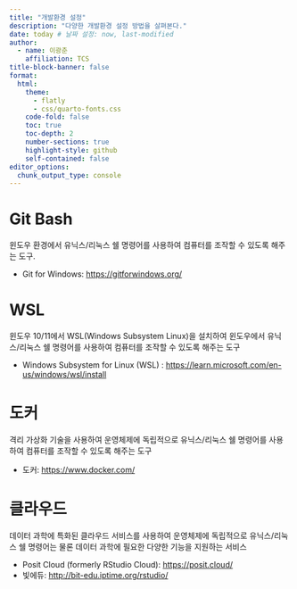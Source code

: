 ```yaml
---
title: "개발환경 설정"
description: "다양한 개발환경 설정 방법을 살펴본다."
date: today # 날짜 설정: now, last-modified
author:
  - name: 이광춘
    affiliation: TCS
title-block-banner: false
format:
  html:
    theme: 
      - flatly
      - css/quarto-fonts.css
    code-fold: false
    toc: true
    toc-depth: 2
    number-sections: true
    highlight-style: github    
    self-contained: false
editor_options: 
  chunk_output_type: console
---
```


# Git Bash

윈도우 환경에서 유닉스/리눅스 쉘 명령어를 사용하여 컴퓨터를 조작할 수 있도록 해주는 도구.

- Git for Windows: <https://gitforwindows.org/>


# WSL

윈도우 10/11에서 WSL(Windows Subsystem Linux)을 설치하여 윈도우에서 유닉스/리눅스 쉘 명령어를 사용하여 컴퓨터를 조작할 수 있도록 해주는 도구

- Windows Subsystem for Linux (WSL) : <https://learn.microsoft.com/en-us/windows/wsl/install>

# 도커

격리 가상화 기술을 사용하여 운영체제에 독립적으로 유닉스/리눅스 쉘 명령어를 사용하여 컴퓨터를 조작할 수 있도록 해주는 도구

- 도커: <https://www.docker.com/>

# 클라우드

데이터 과학에 특화된 클라우드 서비스를 사용하여 운영체제에 독립적으로 유닉스/리눅스 쉘 명령어는 물론 데이터 과학에 필요한 다양한 기능을 지원하는 서비스

- Posit Cloud (formerly RStudio Cloud): <https://posit.cloud/>
- 빛에듀: <http://bit-edu.iptime.org/rstudio/>









